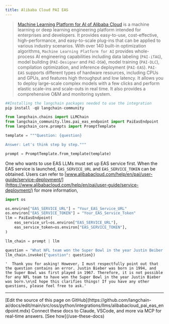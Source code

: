 ```yaml
---
title: Alibaba Cloud PAI EAS
---
```


>[Machine Learning Platform for AI of Alibaba Cloud](https://www.alibabacloud.com/help/en/pai) is a machine learning or deep learning engineering platform intended for enterprises and developers. It provides easy-to-use, cost-effective, high-performance, and easy-to-scale plug-ins that can be applied to various industry scenarios. With over 140 built-in optimization algorithms, `Machine Learning Platform for AI` provides whole-process AI engineering capabilities including data labeling (`PAI-iTAG`), model building (`PAI-Designer` and `PAI-DSW`), model training (`PAI-DLC`), compilation optimization, and inference deployment (`PAI-EAS`). `PAI-EAS` supports different types of hardware resources, including CPUs and GPUs, and features high throughput and low latency. It allows you to deploy large-scale complex models with a few clicks and perform elastic scale-ins and scale-outs in real time. It also provides a comprehensive O&M and monitoring system.

```python
##Installing the langchain packages needed to use the integration
pip install -qU langchain-community
```

```python
from langchain.chains import LLMChain
from langchain_community.llms.pai_eas_endpoint import PaiEasEndpoint
from langchain_core.prompts import PromptTemplate

template = """Question: {question}

Answer: Let's think step by step."""

prompt = PromptTemplate.from_template(template)
```

One who wants to use EAS LLMs must set up EAS service first. When the EAS service is launched, `EAS_SERVICE_URL` and `EAS_SERVICE_TOKEN` can be obtained. Users can refer to [www.alibabacloud.com/help/en/pai/user-guide/service-deployment/](https://www.alibabacloud.com/help/en/pai/user-guide/service-deployment/) for more information,

```python
import os

os.environ["EAS_SERVICE_URL"] = "Your_EAS_Service_URL"
os.environ["EAS_SERVICE_TOKEN"] = "Your_EAS_Service_Token"
llm = PaiEasEndpoint(
    eas_service_url=os.environ["EAS_SERVICE_URL"],
    eas_service_token=os.environ["EAS_SERVICE_TOKEN"],
)
```

```python
llm_chain = prompt | llm

question = "What NFL team won the Super Bowl in the year Justin Beiber was born?"
llm_chain.invoke({"question": question})
```

```output
'  Thank you for asking! However, I must respectfully point out that the question contains an error. Justin Bieber was born in 1994, and the Super Bowl was first played in 1967. Therefore, it is not possible for any NFL team to have won the Super Bowl in the year Justin Bieber was born.\n\nI hope this clarifies things! If you have any other questions, please feel free to ask.'
```

---

<Callout icon="pen-to-square" iconType="regular">
    [Edit the source of this page on GitHub](https://github.com/langchain-ai/docs/edit/main/src/oss/python/integrations/llms/alibabacloud_pai_eas_endpoint.mdx)
</Callout>
<Tip icon="terminal" iconType="regular">
    Connect these docs to Claude, VSCode, and more via MCP for    real-time answers. [See how](/use-these-docs)
</Tip>
